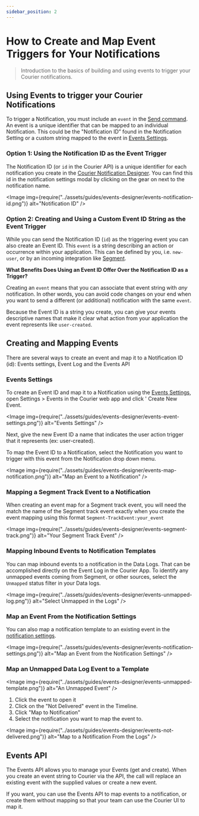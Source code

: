 ```yaml
---
sidebar_position: 2
---
```



# How to Create and Map Event Triggers for Your Notifications

> Introduction to the basics of building and using events to trigger your Courier notifications.

## Using Events to trigger your Courier Notifications

To trigger a Notification, you must include an `event` in the [Send command](../reference/send/intro.mdx). An event is a unique identifier that can be mapped to an individual Notification. This could be the "Notification ID” found in the Notification Setting or a custom string mapped to the event in [Events Settings](https://app.courier.com/settings/events).

### Option 1: Using the Notification ID as the Event Trigger

The Notification ID (or `id` in the Courier API) is a unique identifier for each notification you create in the [Courier Notification Designer](../courier-designer/notification-designer/notification-designer-overview.mdx). You can find this id in the notification settings modal by clicking on the gear on next to the notification name.

<Image
  img={require("../assets/guides/events-designer/events-notification-id.png")}
  alt="Notification ID"
/>

### Option 2: Creating and Using a Custom Event ID String as the Event Trigger

While you can send the Notification ID (`id`) as the triggering event you can also create an Event ID. This `event` is a string describing an action or occurrence within your application. This can be defined by you, i.e. `new-user`, or by an incoming integration like [Segment](https://segment.com/).

**What Benefits Does Using an Event ID Offer Over the Notification ID as a Trigger?**

Creating an `event` means that you can associate that event string with _any_ notification. In other words, you can avoid code changes on your end when you want to send a different (or additional) notification with the same `event`. 

Because the Event ID is a string you create, you can give your events descriptive names that make it clear what action from your application the event represents like `user-created`.

## Creating and Mapping Events

There are several ways to create an event and map it to a Notification ID (id): Events settings, Event Log and the Events API

### Events Settings

To create an Event ID and map it to a Notification using the [Events Settings](https://app.courier.com/settings/events), open Settings > Events in the Courier web app and click ' Create New Event. 

<Image
  img={require("../assets/guides/events-designer/events-event-settings.png")}
  alt="Events Settings"
/>

Next, give the new Event ID a name that indicates the user action trigger that it represents (ex: user-created). 

To map the Event ID to a Notification, select the Notification you want to trigger with this event from the Notification drop down menu.

<Image
  img={require("../assets/guides/events-designer/events-map-notification.png")}
  alt="Map an Event to a Notification"
/>

### Mapping a Segment Track Event to a Notification

When creating an event map for a Segment track event, you will need the match the name of the Segment track event exactly when you create the event mapping using this format `Segment-TrackEvent:your_event`

<Image
  img={require("../assets/guides/events-designer/events-segment-track.png")}
  alt="Your Segment Track Event"
/>

### Mapping Inbound Events to Notification Templates

You can map inbound events to a notification in the Data Logs. That can be accomplished directly on the Event Log in the Courier App. To identify any unmapped events coming from Segment, or other sources, select the `Unmapped` status filter in your Data logs.

<Image
  img={require("../assets/guides/events-designer/events-unmapped-log.png")}
  alt="Select Unmapped in the Logs"
/>

### Map an Event From the Notification Settings

You can also map a notification template to an existing event in the [notification settings](https://help.courier.com/en/articles/4333977-notification-settings-overview).
<!-- Link follow-up doc -->
<Image
  img={require("../assets/guides/events-designer/events-notification-settings.png")}
  alt="Map an Event from the Notification Settings"
/>

### Map an Unmapped Data Log Event to a Template

<Image
  img={require("../assets/guides/events-designer/events-unmapped-template.png")}
  alt="An Unmapped Event"
/>

1. Click the event to open it
2. Click on the "Not Delivered" event in the Timeline.
3. Click "Map to Notification"
4. Select the notification you want to map the event to. 

<Image
  img={require("../assets/guides/events-designer/events-not-delivered.png")}
  alt="Map to a Notification From the Logs"
/>

## Events API

The Events API allows you to manage your Events (get and create). When you create an event string to Courier via the API, the call will replace an existing event with the supplied values or create a new event.

If you want, you can use the Events API to map events to a notification, or create them without mapping so that your team can use the Courier UI to map it.